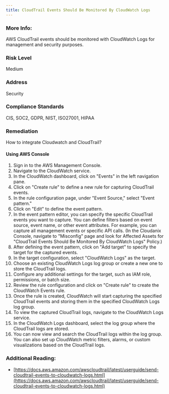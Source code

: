 ```yaml
---
title: CloudTrail Events Should Be Monitored By CloudWatch Logs
---
```


### More Info:

AWS CloudTrail events should be monitored with CloudWatch Logs for management and security purposes.

### Risk Level

Medium

### Address

Security

### Compliance Standards

CIS, SOC2, GDPR, NIST, ISO27001, HIPAA

### Remediation

How to integrate Cloudwatch and CloudTrail?

#### Using AWS Console

1. Sign in to the AWS Management Console.
2. Navigate to the CloudWatch service.
3. In the CloudWatch dashboard, click on "Events" in the left navigation pane.
4. Click on "Create rule" to define a new rule for capturing CloudTrail events.
5. In the rule configuration page, under "Event Source," select "Event pattern."
6. Click on "Edit" to define the event pattern.
7. In the event pattern editor, you can specify the specific CloudTrail events you want to capture. You can define filters based on event source, event name, or other event attributes. For example, you can capture all management events or specific API calls.
   (In the Cloudanix Console, navigate to "Misconfig" page and look for Affected Assets for "CloudTrail Events Should Be Monitored By CloudWatch Logs" Policy.)
8. After defining the event pattern, click on "Add target" to specify the target for the captured events.
9. In the target configuration, select "CloudWatch Logs" as the target.
10. Choose an existing CloudWatch Logs log group or create a new one to store the CloudTrail logs.
11. Configure any additional settings for the target, such as IAM role, permissions, or batch size.
12. Review the rule configuration and click on "Create rule" to create the CloudWatch Events rule.
13. Once the rule is created, CloudWatch will start capturing the specified CloudTrail events and storing them in the specified CloudWatch Logs log group.
14. To view the captured CloudTrail logs, navigate to the CloudWatch Logs service.
15. In the CloudWatch Logs dashboard, select the log group where the CloudTrail logs are stored.
16. You can now view and search the CloudTrail logs within the log group. You can also set up CloudWatch metric filters, alarms, or custom visualizations based on the CloudTrail logs.

### Additional Reading:

- [https://docs.aws.amazon.com/awscloudtrail/latest/userguide/send-cloudtrail-events-to-cloudwatch-logs.html](https://docs.aws.amazon.com/awscloudtrail/latest/userguide/send-cloudtrail-events-to-cloudwatch-logs.html)
